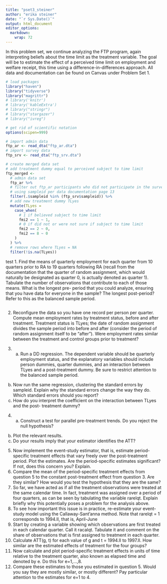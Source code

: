 ```yaml
---
title: "pset3_steiner"
author: "erika steiner"
date: "`r Sys.Date()`"
output: html_document
editor_options: 
  markdown: 
    wrap: 72
---
```


In this problem set, we continue analyzing the FTP program, again
interpreting beliefs about the time limit as the treatment variable. The
goal will be to estimate the effect of a perceived time limit on
employment and welfare receipt, this time using a
difference-in-differences approach. All data and documentation can be
found on Canvas under Problem Set 1.

```r

# load packages
library("haven")
library("tidyverse")
library("magrittr")
# library('knitr')
# library('kableExtra')
# library("stringr")
# library("stargazer")
# library("ivreg")

# get rid of scientific notation
options(scipen=999)
```

```r
# import admin data
ftp_ar <- read_dta("ftp_ar.dta")
# import survey data
ftp_srv <- read_dta("ftp_srv.dta")

# create merged data set
# add treatment dummy equal to perceived subject to time limit
ftp_merged <- 
  # admin data set
  ftp_ar %>% 
  # filter out ftp_ar participants who did not participate in the survey
  # using sampleid per data documentation page 13
  filter(.$sampleid %in% (ftp_srv$sampleid)) %>% 
  # add new treatment dummy TLyes
  mutate(TLyes = 
    case_when(
      # 1 if believed subject to time limit
      fmi2 == 1 ~ 1,
      # 0 if did not or were not sure if subject to time limit
      fmi2 == 2 ~ 0,
      fmi2 == 8 ~ 0
    )
  ) %>% 
  # remove rows where TLyes = NA
  filter(!is.na(TLyes))
```

test
1. Find the means of quarterly employment for each quarter from 10
    quarters prior to RA to 19 quarters following RA (recall from the
    documentation that the quarter of random assignment, which would
    naturally be designated as quarter 0, is actually denoted as quarter
    1). Tabulate the number of observations that contribute to each of
    those means. What is the longest pre- period that you could analyze,
    ensuring that you have data for everyone in the sample? The longest
    post-period? Refer to this as the balanced sample period.
    
```r

```
    

2.  Reconfigure the data so you have one record per person per quarter.
    Compute mean employment rates by treatment status, before and after
    treatment. Treatment status is TLyes; the date of random assignment
    divides the sample period into before and after (consider the period
    of random assignment itself to be “after”). Were employment rates
    similar between the treatment and control groups prior to treatment?

3.  

    (a) Run a DD regression. The dependent variable should be quarterly
        employment status, and the explanatory variables should include
        person dummies, quarter dummies, and an interaction between
        TLyes and a post-treatment dummy. Be sure to restrict attention
        to the balanced sample period.

<!-- -->

(b) Now run the same regression, clustering the standard errors by
    sampleid. Explain why the standard errors change the way they do.
    Which standard errors should you report?
(c) How do you interpret the coefficient on the interaction between
    TLyes and the post- treatment dummy?

<!-- -->

4.  

    (a) Construct a test for parallel pre-treatment trends. Do you
        reject the null hypothesis?

<!-- -->

(b) Plot the relevant results.
(c) Do your results imply that your estimator identifies the ATT?

<!-- -->

5.  Now implement the event-study estimator, that is, estimate
    period-specific treatment effects that vary freely over the
    post-treatment period. Plot the estimates. Are the period-specific
    estimates significant? If not, does this concern you? Explain.
6.  Compare the mean of the period-specific treatment effects from
    question 5 to the constant post-treatment effect from question 3.
    Are they similar? How would you test the hypothesis that they are
    the same?
7.  So far, we have acted as if all the treatment observations were
    treated at the same calendar time. In fact, treatment was assigned
    over a period of four quarters, as can be seen by tabulating the
    variable rarelqt. Explain briefly why this potentially poses a
    problem for the analysis above.
8.  To see how important this issue is in practice, re-estimate your
    event-study model using the Callaway-Sant’anna method. Note that
    rarelqt = 1 corresponds to 1994.II, that is, April-June
9.  Start by creating a variable showing which observations are first
    treated in each calendar quarter. Call it racalqt. Tabulate it and
    comment on the share of observations that is first assigned to
    treatment in each quarter.
10. Calculate ATT(g, t) for each value of g and t = 1994.II to 1997.II.
    How similar are the estimated effects of treatment for the four
    groups?
11. Now calculate and plot period-specific treatment effects in units of
    time relative to the treatment quarter, also known as elapsed time
    and denoted by e. Do this for e=1,...,8.
12. Compare these estimates to those you estimated in question 5. Would
    you say they are mostly similar, or mostly different? Pay particular
    attention to the estimates for e=1 to 4.
